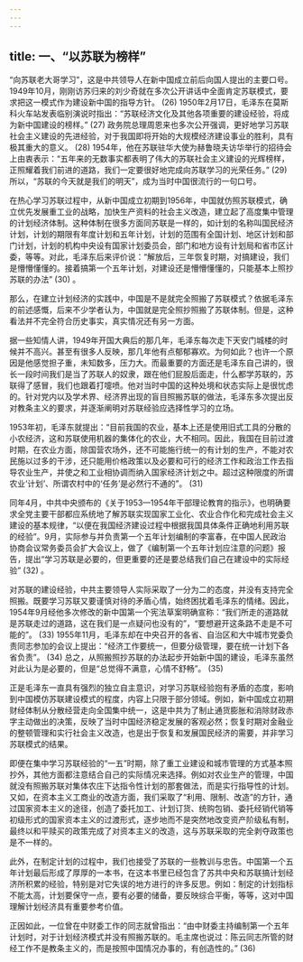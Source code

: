 ```yaml
---
---
---
```

title: 一、“以苏联为榜样”
---




“向苏联老大哥学习”，这是中共领导人在新中国成立前后向国人提出的主要口号。1949年10月，刚刚访苏归来的刘少奇就在多次公开讲话中全面肯定苏联模式，要求把这一模式作为建设新中国的指导方针。 (26) 1950年2月17日，毛泽东在莫斯科火车站发表临别演说时指出：“苏联经济文化及其他各项重要的建设经验，将成为新中国建设的榜样。” (27) 政务院总理周恩来也多次公开强调，更好地学习苏联社会主义建设的先进经验，对于我国即将开始的大规模经济建设事业的胜利，具有极其重大的意义。 (28) 1954年，他在苏联驻华大使为赫鲁晓夫访华举行的招待会上由衷表示：“五年来的无数事实都表明了伟大的苏联社会主义建设的光辉榜样，正照耀着我们前进的道路，我们一定要很好地完成向苏联学习的光荣任务。” (29) 所以，“苏联的今天就是我们的明天”，成为当时中国很流行的一句口号。

在热心学习苏联过程中，从新中国成立初期到1956年，中国就仿照苏联模式，确立优先发展重工业的战略，加快生产资料的社会主义改造，建立起了高度集中管理的计划经济体制。这种体制在很多方面同苏联是一样的，如计划的名称叫国民经济计划，计划的期限有年度计划和五年计划，计划的范围有全国计划、地区计划和部门计划，计划的机构中央设有国家计划委员会，部门和地方设有计划局和省市区计委，等等。对此，毛泽东后来评价说：“解放后，三年恢复时期，对搞建设，我们是懵懵懂懂的。接着搞第一个五年计划，对建设还是懵懵懂懂的，只能基本上照抄苏联的办法” (30) 。

那么，在建立计划经济的实践中，中国是不是就完全照搬了苏联模式？依据毛泽东的前述感慨，后来不少学者认为，中国就是完全照抄照搬了苏联体制。但是，这种看法并不完全符合历史事实，真实情况还有另一方面。

据一些知情人讲，1949年开国大典后的那几年，毛泽东每次走下天安门城楼的时候并不高兴。甚至有很多人反映，那几年他有点郁郁寡欢。为何如此？也许一个原因是他感觉担子重，未知数多，压力大。而最重要的方面还是毛泽东自己讲的，很长一段时间我们是当了苏联人的奴隶，跟在他们屁股后面走，什么都学苏联的，苏联得了感冒，我们也跟着打嚏喷。他对当时中国的这种处境和状态实际上是很忧虑的。针对党内以及学术界、经济界出现的盲目照搬苏联的做法，毛泽东多次提出反对教条主义的要求，并逐渐阐明对苏联经验应选择性学习的立场。

1953年初，毛泽东就提出：“目前我国的农业，基本上还是使用旧式工具的分散的小农经济，这和苏联使用机器的集体化的农业，大不相同。因此，我国在目前过渡时期，在农业方面，除国营农场外，还不可能施行统一的有计划的生产，不能对农民施以过多的干涉，还只能用价格政策以及必要和可行的经济工作和政治工作去指导农业生产，并使之和工业相协调而纳入国家经济计划之中。超过这种限度的所谓农业‘计划’、所谓农村中的‘任务’是必然行不通的”。 (31)

同年4月，中共中央颁布的《关于1953—1954年干部理论教育的指示》，也明确要求全党主要干部都应系统地了解苏联实现国家工业化、农业合作化和完成社会主义建设的基本规律，“以便在我国经济建设过程中根据我国具体条件正确地利用苏联的经验”。9月，实际参与并负责第一个五年计划编制的李富春，在中国人民政治协商会议常务委员会扩大会议上，做了《编制第一个五年计划应注意的问题》报告，提出“学习苏联是必要的，但更重要的还是要总结我们自己在建设中的实际经验” (32) 。

对苏联的建设经验，中共主要领导人实际采取了一分为二的态度，并没有支持完全照搬。既要学习苏联又要谨慎对待的矛盾心情，始终困扰着毛泽东的情绪。因此，1954年9月经他多次修改的新中国第一个宪法草案明确宣称：“我们所走的道路就是苏联走过的道路，这在我们是一点疑问也没有的”，“要想避开这条路不走是不可能的”。 (33) 1955年11月，毛泽东却在中央召开的各省、自治区和大中城市党委负责同志参加的会议上提出：“经济工作要统一，但要分级管理，要在统一计划下各省负责”。 (34) 总之，从照搬照抄苏联的办法起步开始新中国的建设，毛泽东虽然对此认为是必要的，但是“总觉得不满意，心情不舒畅”。 (35)

正是毛泽东一直具有强烈的独立自主意识，对学习苏联经验抱有矛盾的态度，影响到中国模仿苏联建设模式的程度，内容上只限于部分领域。例如，新中国成立初期财经体制从分散经营走向全国集中统一，这是中共为了制止通货膨胀和消除财政赤字主动做出的决策，反映了当时中国经济稳定发展的客观必然；恢复时期对金融业的整顿管理和实行社会主义改造，也是出于恢复和发展国民经济的需要，并非学习苏联模式的结果。

即便在集中学习苏联经验的“一五”时期，除了重工业建设和城市管理的方式基本照抄外，其他方面都注意结合自己的实际情况来选择。例如对农业生产的管理，中国就没有照搬苏联对集体农庄下达指令性计划的那套做法，而是实行指导性的计划。又如，在资本主义工商业的改造方面，我们采取了“利用、限制、改造”的方针，通过国家资本主义的途径，创造了委托加工、计划订货、统购包销、委托经销代销等初级形式的国家资本主义的过渡形式，逐步地而不是突然地改变资产阶级私有制，最终以和平赎买的政策完成了对资本主义的改造，这与苏联采取的完全剥夺政策也是不一样的。

此外，在制定计划的过程中，我们也接受了苏联的一些教训与忠告。中国第一个五年计划最后形成了厚厚的一本书，在这本书里已经包含了苏共中央和苏联搞计划经济所积累的经验，特别是对它失误的地方进行的许多反思。例如：制定的计划指标不能太高，计划要保守一点，要有必要的储备，要反映综合平衡，等等，这对中国理解计划经济具有重要参考价值。

正因如此，一位曾在中财委工作的同志就曾指出：“由中财委主持编制第一个五年计划时，对于计划经济模式并没有照搬苏联的。毛主席也说过：陈云同志所管的财经工作不是教条主义的，而是按照中国情况办事的，有创造性的。” (36)